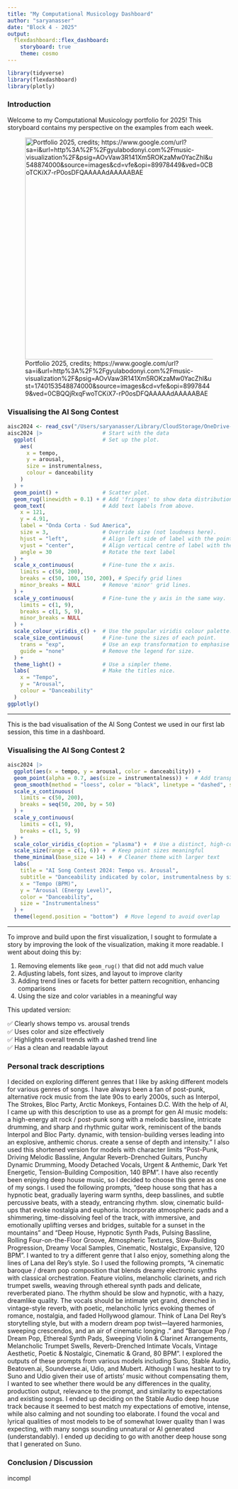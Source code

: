 ```yaml
---
title: "My Computational Musicology Dashboard"
author: "saryanasser"
date: "Block 4 - 2025"
output: 
  flexdashboard::flex_dashboard:
    storyboard: true
    theme: cosmo
---
```

```r
library(tidyverse)
library(flexdashboard)
library(plotly)
```

### Introduction

Welcome to my Computational Musicology portfolio for 2025! This storyboard contains my perspective on the examples from each week.


![Portfolio 2025, credits; https://www.google.com/url?sa=i&url=http%3A%2F%2Fgyulabodonyi.com%2Fmusic-visualization%2F&psig=AOvVaw3R141Xm5ROKzaMw0YacZhl&ust=1740153548874000&source=images&cd=vfe&opi=89978449&ved=0CBQQjRxqFwoTCKiX7-rP0osDFQAAAAAdAAAAABAE](/Users/saryanasser/Library/CloudStorage/OneDrive-UvA/Computational Musicology/music_visualisation.jpg){width=500px}


### Visualising the AI Song Contest

```r
aisc2024 <- read_csv("/Users/saryanasser/Library/CloudStorage/OneDrive-UvA/Computational Musicology/saryanasser/aisc2024.csv")
aisc2024 |>                   # Start with the data
  ggplot(                     # Set up the plot.
    aes(
      x = tempo,
      y = arousal,
      size = instrumentalness,
      colour = danceability
    )
  ) +
  geom_point() +              # Scatter plot.
  geom_rug(linewidth = 0.1) + # Add 'fringes' to show data distribution.
  geom_text(                  # Add text labels from above.
    x = 121,
    y = 4.91,
    label = "Onda Corta - Sud America",
    size = 3,                 # Override size (not loudness here).
    hjust = "left",           # Align left side of label with the point.
    vjust = "center",         # Align vertical centre of label with the point.
    angle = 30                # Rotate the text label
  ) +
  scale_x_continuous(         # Fine-tune the x axis.
    limits = c(50, 200),
    breaks = c(50, 100, 150, 200), # Specify grid lines
    minor_breaks = NULL       # Remove 'minor' grid lines.
  ) +
  scale_y_continuous(         # Fine-tune the y axis in the same way.
    limits = c(1, 9),
    breaks = c(1, 5, 9),
    minor_breaks = NULL
  ) +
  scale_colour_viridis_c() +  # Use the popular viridis colour palette.
  scale_size_continuous(      # Fine-tune the sizes of each point.
    trans = "exp",            # Use an exp transformation to emphasise loud..
    guide = "none"            # Remove the legend for size.
  ) +
  theme_light() +             # Use a simpler theme.
  labs(                       # Make the titles nice.
    x = "Tempo",
    y = "Arousal",
    colour = "Danceability"
  )
ggplotly()
```
***
This is the bad visualisation of the AI Song Contest we used in our first lab session, this time in a dashboard.

### Visualising the AI Song Contest 2
```r
aisc2024 |> 
  ggplot(aes(x = tempo, y = arousal, color = danceability)) +
  geom_point(alpha = 0.7, aes(size = instrumentalness)) +  # Add transparency for visibility
  geom_smooth(method = "loess", color = "black", linetype = "dashed", se = FALSE) +  # Trend line for clarity
  scale_x_continuous(
    limits = c(50, 200),
    breaks = seq(50, 200, by = 50)
  ) +
  scale_y_continuous(
    limits = c(1, 9),
    breaks = c(1, 5, 9)
  ) +
  scale_color_viridis_c(option = "plasma") +  # Use a distinct, high-contrast palette
  scale_size(range = c(1, 6)) +  # Keep point sizes meaningful
  theme_minimal(base_size = 14) +  # Cleaner theme with larger text
  labs(
    title = "AI Song Contest 2024: Tempo vs. Arousal",
    subtitle = "Danceability indicated by color, instrumentalness by size",
    x = "Tempo (BPM)",
    y = "Arousal (Energy Level)",
    color = "Danceability",
    size = "Instrumentalness"
  ) +
  theme(legend.position = "bottom")  # Move legend to avoid overlap
```

***
To improve and build upon the first visualization, I sought to formulate a story by improving the look of the visualization, making it more readable. I went about doing this by:

1. Removing elements like `geom_rug()` that did not add much value  
2. Adjusting labels, font sizes, and layout to improve clarity  
3. Adding trend lines or facets for better pattern recognition, enhancing comparisons  
4. Using the size and color variables in a meaningful way  


This updated version:  

✅ Clearly shows tempo vs. arousal trends  
✅ Uses color and size effectively  
✅ Highlights overall trends with a dashed trend line  
✅ Has a clean and readable layout  


### Personal track descriptions

I decided on exploring different genres that I like by asking different models for various genres of songs. I have always been a fan of post-punk, alternative rock music from the late 90s to early 2000s, such as Interpol, The Strokes, Bloc Party, Arctic Monkeys, Fontaines D.C. With the help of AI, I came up with this description to use as a prompt for gen AI music models: a high-energy alt rock / post-punk song with a melodic bassline, intricate drumming, and sharp and rhythmic guitar work, reminiscent of the bands Interpol and Bloc Party. dynamic, with tension-building verses leading into an explosive, anthemic chorus. create a sense of depth and intensity.” I also used this shortened version for models with character limits “Post-Punk, Driving Melodic Bassline, Angular Reverb-Drenched Guitars, Punchy Dynamic Drumming, Moody Detached Vocals, Urgent & Anthemic, Dark Yet Energetic, Tension-Building Composition, 140 BPM”. I have also recently been enjoying deep house music, so I decided to choose this genre as one of my songs. I used the following prompts, “deep house song that has a hypnotic beat, gradually layering warm synths, deep basslines, and subtle percussive beats, with a steady, entrancing rhythm. slow, cinematic build-ups that evoke nostalgia and euphoria. Incorporate atmospheric pads and a shimmering, time-dissolving feel of the track, with immersive, and emotionally uplifting verses and bridges, suitable for a sunset in the mountains” and “Deep House, Hypnotic Synth Pads, Pulsing Bassline, Rolling Four-on-the-Floor Groove, Atmospheric Textures, Slow-Building Progression, Dreamy Vocal Samples, Cinematic, Nostalgic, Expansive, 120 BPM”. I wanted to try a different genre that I also enjoy, something along the lines of Lana del Rey’s style. So I used the following prompts, “A cinematic baroque / dream pop composition that blends dreamy electronic synths with classical orchestration. Feature violins, melancholic clarinets, and rich trumpet swells, weaving through ethereal synth pads and delicate, reverberated piano. The rhythm should be slow and hypnotic, with a hazy, dreamlike quality. The vocals should be intimate yet grand, drenched in vintage-style reverb, with poetic, melancholic lyrics evoking themes of romance, nostalgia, and faded Hollywood glamour. Think of Lana Del Rey’s storytelling style, but with a modern dream pop twist—layered harmonies, sweeping crescendos, and an air of cinematic longing .” and “Baroque Pop / Dream Pop, Ethereal Synth Pads, Sweeping Violin & Clarinet Arrangements, Melancholic Trumpet Swells, Reverb-Drenched Intimate Vocals, Vintage Aesthetic, Poetic & Nostalgic, Cinematic & Grand, 80 BPM”. I explored the outputs of these prompts from various models including Suno, Stable Audio, Beatoven.ai, Soundverse.ai, Udio, and Mubert. Although I was hesitant to try Suno and Udio given their use of artists’ music without compensating them, I wanted to see whether there would be any differences in the quality, production output, relevance to the prompt, and similarity to expectations and existing songs. I ended up deciding on the Stable Audio deep house track because it seemed to best match my expectations of emotive, intense, while also calming and not sounding too elaborate. I found the vocal and lyrical qualities of most models to be of somewhat lower quality than I was expecting, with many songs sounding unnatural or AI generated (understandably). I ended up deciding to go with another deep house song that I generated on Suno.  


### Conclusion / Discussion

incompl
